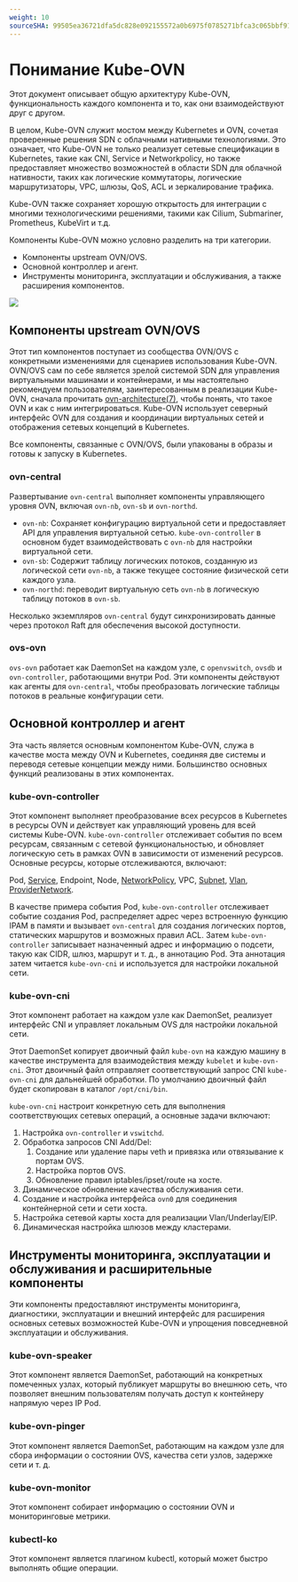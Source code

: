 ```yaml
---
weight: 10
sourceSHA: 99505ea36721dfa5dc828e092155572a0b6975f0785271bfca3c065bbf910507
---
```


# Понимание Kube-OVN

Этот документ описывает общую архитектуру Kube-OVN, функциональность каждого компонента и то, как они взаимодействуют друг с другом.

В целом, Kube-OVN служит мостом между Kubernetes и OVN, сочетая проверенные решения SDN с облачными нативными технологиями. Это означает, что Kube-OVN не только реализует сетевые спецификации в Kubernetes, такие как CNI, Service и Networkpolicy, но также предоставляет множество возможностей в области SDN для облачной нативности, таких как логические коммутаторы, логические маршрутизаторы, VPC, шлюзы, QoS, ACL и зеркалирование трафика.

Kube-OVN также сохраняет хорошую открытость для интеграции с многими технологическими решениями, такими как Cilium, Submariner, Prometheus, KubeVirt и т.д.

Компоненты Kube-OVN можно условно разделить на три категории.

- Компоненты upstream OVN/OVS.
- Основной контроллер и агент.
- Инструменты мониторинга, эксплуатации и обслуживания, а также расширения компонентов.

![](../assets/kube-ovn-architecture.png)

## Компоненты upstream OVN/OVS

Этот тип компонентов поступает из сообщества OVN/OVS с конкретными изменениями для сценариев использования Kube-OVN. OVN/OVS сам по себе является зрелой системой SDN для управления виртуальными машинами и контейнерами, и мы настоятельно рекомендуем пользователям, заинтересованным в реализации Kube-OVN, сначала прочитать [ovn-architecture(7)](https://www.mankier.com/7/ovn-architecture), чтобы понять, что такое OVN и как с ним интегрироваться. Kube-OVN использует северный интерфейс OVN для создания и координации виртуальных сетей и отображения сетевых концепций в Kubernetes.

Все компоненты, связанные с OVN/OVS, были упакованы в образы и готовы к запуску в Kubernetes.

### ovn-central

Развертывание `ovn-central` выполняет компоненты управляющего уровня OVN, включая `ovn-nb`, `ovn-sb` и `ovn-northd`.

- `ovn-nb`: Сохраняет конфигурацию виртуальной сети и предоставляет API для управления виртуальной сетью. `kube-ovn-controller` в основном будет взаимодействовать с `ovn-nb` для настройки виртуальной сети.
- `ovn-sb`: Содержит таблицу логических потоков, созданную из логической сети `ovn-nb`, а также текущее состояние физической сети каждого узла.
- `ovn-northd`: переводит виртуальную сеть `ovn-nb` в логическую таблицу потоков в `ovn-sb`.

Несколько экземпляров `ovn-central` будут синхронизировать данные через протокол Raft для обеспечения высокой доступности.

### ovs-ovn

`ovs-ovn` работает как DaemonSet на каждом узле, с `openvswitch`, `ovsdb` и `ovn-controller`, работающими внутри Pod. Эти компоненты действуют как агенты для `ovn-central`, чтобы преобразовать логические таблицы потоков в реальные конфигурации сети.

## Основной контроллер и агент

Эта часть является основным компонентом Kube-OVN, служа в качестве моста между OVN и Kubernetes, соединяя две системы и переводя сетевые концепции между ними. Большинство основных функций реализованы в этих компонентах.

### kube-ovn-controller

Этот компонент выполняет преобразование всех ресурсов в Kubernetes в ресурсы OVN и действует как управляющий уровень для всей системы Kube-OVN. `kube-ovn-controller` отслеживает события по всем ресурсам, связанным с сетевой функциональностью, и обновляет логическую сеть в рамках OVN в зависимости от изменений ресурсов. Основные ресурсы, которые отслеживаются, включают:

Pod, [Service](../functions/configure_service.mdx), Endpoint, Node, [NetworkPolicy](../functions/configure_network_policy.mdx), VPC, [Subnet](../functions/configure_subnet.mdx), [Vlan](../functions/configure_subnet.mdx#add-vlan-by-using-the-web-console-optional), [ProviderNetwork](../functions/configure_subnet.mdx#add-bridge-network-by-using-the-cli).

В качестве примера события Pod, `kube-ovn-controller` отслеживает событие создания Pod, распределяет адрес через встроенную функцию IPAM в памяти и вызывает `ovn-central` для создания логических портов, статических маршрутов и возможных правил ACL. Затем `kube-ovn-controller` записывает назначенный адрес и информацию о подсети, такую как CIDR, шлюз, маршрут и т. д., в аннотацию Pod. Эта аннотация затем читается `kube-ovn-cni` и используется для настройки локальной сети.

### kube-ovn-cni

Этот компонент работает на каждом узле как DaemonSet, реализует интерфейс CNI и управляет локальным OVS для настройки локальной сети.

Этот DaemonSet копирует двоичный файл `kube-ovn` на каждую машину в качестве инструмента для взаимодействия между `kubelet` и `kube-ovn-cni`. Этот двоичный файл отправляет соответствующий запрос CNI `kube-ovn-cni` для дальнейшей обработки. По умолчанию двоичный файл будет скопирован в каталог `/opt/cni/bin`.

`kube-ovn-cni` настроит конкретную сеть для выполнения соответствующих сетевых операций, а основные задачи включают:

1. Настройка `ovn-controller` и `vswitchd`.
2. Обработка запросов CNI Add/Del:
   1. Создание или удаление пары veth и привязка или отвязывание к портам OVS.
   2. Настройка портов OVS.
   3. Обновление правил iptables/ipset/route на хосте.
3. Динамическое обновление качества обслуживания сети.
4. Создание и настройка интерфейса `ovn0` для соединения контейнерной сети и сети хоста.
5. Настройка сетевой карты хоста для реализации Vlan/Underlay/EIP.
6. Динамическая настройка шлюзов между кластерами.

## Инструменты мониторинга, эксплуатации и обслуживания и расширительные компоненты

Эти компоненты предоставляют инструменты мониторинга, диагностики, эксплуатации и внешний интерфейс для расширения основных сетевых возможностей Kube-OVN и упрощения повседневной эксплуатации и обслуживания.

### kube-ovn-speaker

Этот компонент является DaemonSet, работающий на конкретных помеченных узлах, который публикует маршруты во внешнюю сеть, что позволяет внешним пользователям получать доступ к контейнеру напрямую через IP Pod.

### kube-ovn-pinger

Этот компонент является DaemonSet, работающим на каждом узле для сбора информации о состоянии OVS, качества сети узлов, задержке сети и т. д.

### kube-ovn-monitor

Этот компонент собирает информацию о состоянии OVN и мониторинговые метрики.

### kubectl-ko

Этот компонент является плагином kubectl, который может быстро выполнять общие операции.
